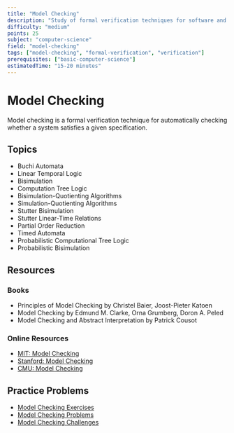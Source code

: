 ```yaml
---
title: "Model Checking"
description: "Study of formal verification techniques for software and hardware systems"
difficulty: "medium"
points: 25
subject: "computer-science"
field: "model-checking"
tags: ["model-checking", "formal-verification", "verification"]
prerequisites: ["basic-computer-science"]
estimatedTime: "15-20 minutes"
---
```


# Model Checking

Model checking is a formal verification technique for automatically checking whether a system satisfies a given specification.

## Topics

- Buchi Automata
- Linear Temporal Logic
- Bisimulation
- Computation Tree Logic
- Bisimulation-Quotienting Algorithms
- Simulation-Quotienting Algorithms
- Stutter Bisimulation
- Stutter Linear-Time Relations
- Partial Order Reduction
- Timed Automata
- Probabilistic Computational Tree Logic
- Probabilistic Bisimulation

## Resources

### Books

- Principles of Model Checking by Christel Baier, Joost-Pieter Katoen
- Model Checking by Edmund M. Clarke, Orna Grumberg, Doron A. Peled
- Model Checking and Abstract Interpretation by Patrick Cousot

### Online Resources

- [MIT: Model Checking](https://ocw.mit.edu/courses/electrical-engineering-and-computer-science/6-844-computability-theory-of-and-with-scheme-fall-2003/)
- [Stanford: Model Checking](https://www.coursera.org/learn/model-checking)
- [CMU: Model Checking](https://www.cs.cmu.edu/~emc/15-820A/)

## Practice Problems

- [Model Checking Exercises](https://www.cs.cornell.edu/courses/cs6110/2018sp/)
- [Model Checking Problems](https://www.cs.cmu.edu/~emc/15-820A/)
- [Model Checking Challenges](https://www.coursera.org/learn/model-checking) 